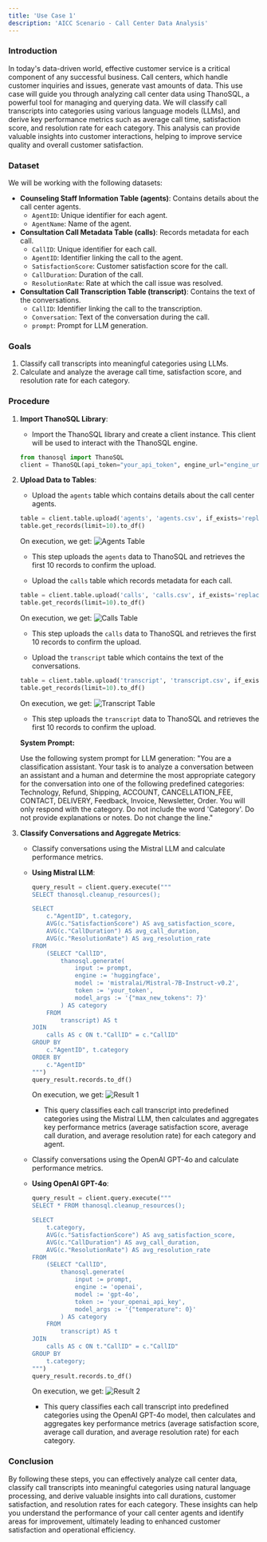 ```yaml
---
title: 'Use Case 1'
description: 'AICC Scenario - Call Center Data Analysis'
---
```


### Introduction
In today's data-driven world, effective customer service is a critical component of any successful business. Call centers, which handle customer inquiries and issues, generate vast amounts of data. This use case will guide you through analyzing call center data using ThanoSQL, a powerful tool for managing and querying data. We will classify call transcripts into categories using various language models (LLMs), and derive key performance metrics such as average call time, satisfaction score, and resolution rate for each category. This analysis can provide valuable insights into customer interactions, helping to improve service quality and overall customer satisfaction.

### Dataset
We will be working with the following datasets:
- **Counseling Staff Information Table (agents)**: Contains details about the call center agents.
  - `AgentID`: Unique identifier for each agent.
  - `AgentName`: Name of the agent.
- **Consultation Call Metadata Table (calls)**: Records metadata for each call.
  - `CallID`: Unique identifier for each call.
  - `AgentID`: Identifier linking the call to the agent.
  - `SatisfactionScore`: Customer satisfaction score for the call.
  - `CallDuration`: Duration of the call.
  - `ResolutionRate`: Rate at which the call issue was resolved.
- **Consultation Call Transcription Table (transcript)**: Contains the text of the conversations.
  - `CallID`: Identifier linking the call to the transcription.
  - `Conversation`: Text of the conversation during the call.
  - `prompt`: Prompt for LLM generation.

### Goals
1. Classify call transcripts into meaningful categories using LLMs.
2. Calculate and analyze the average call time, satisfaction score, and resolution rate for each category.

### Procedure
1. **Import ThanoSQL Library**:
    - Import the ThanoSQL library and create a client instance. This client will be used to interact with the ThanoSQL engine.
    ```python
    from thanosql import ThanoSQL
    client = ThanoSQL(api_token="your_api_token", engine_url="engine_url")
    ```

2. **Upload Data to Tables**:
    - Upload the `agents` table which contains details about the call center agents.
    ```python
    table = client.table.upload('agents', 'agents.csv', if_exists='replace')
    table.get_records(limit=10).to_df()
    ```
    On execution, we get: 
    ![Agents Table](images/use-cases/use-case-1/table-1.png)
    - This step uploads the `agents` data to ThanoSQL and retrieves the first 10 records to confirm the upload.

    - Upload the `calls` table which records metadata for each call.
    ```python
    table = client.table.upload('calls', 'calls.csv', if_exists='replace')
    table.get_records(limit=10).to_df()
    ```
    On execution, we get: 
    ![Calls Table](images/use-cases/use-case-1/table-2.png)
    - This step uploads the `calls` data to ThanoSQL and retrieves the first 10 records to confirm the upload.

    - Upload the `transcript` table which contains the text of the conversations.
    ```python
    table = client.table.upload('transcript', 'transcript.csv', if_exists='replace')
    table.get_records(limit=10).to_df()
    ```
    On execution, we get: 
    ![Transcript Table](images/use-cases/use-case-1/table-3.png)
    - This step uploads the `transcript` data to ThanoSQL and retrieves the first 10 records to confirm the upload.

    **System Prompt:**
    
    Use the following system prompt for LLM generation:
    "You are a classification assistant. Your task is to analyze a conversation between an assistant and a 
    human and determine the most appropriate category for the conversation into one of the following 
    predefined categories: Technology, Refund, Shipping, ACCOUNT, CANCELLATION_FEE, CONTACT, DELIVERY, Feedback, 
    Invoice, Newsletter, Order. You will only respond with the category. Do not include the word 'Category'. 
    Do not provide explanations or notes. Do not change the line."

3. **Classify Conversations and Aggregate Metrics**:
    - Classify conversations using the Mistral LLM and calculate performance metrics.

    - **Using Mistral LLM**:
      ```python
      query_result = client.query.execute("""
      SELECT thanosql.cleanup_resources();

      SELECT 
          c."AgentID", t.category,
          AVG(c."SatisfactionScore") AS avg_satisfaction_score,
          AVG(c."CallDuration") AS avg_call_duration,
          AVG(c."ResolutionRate") AS avg_resolution_rate
      FROM 
          (SELECT "CallID",
              thanosql.generate(
                  input := prompt,
                  engine := 'huggingface',
                  model := 'mistralai/Mistral-7B-Instruct-v0.2',
                  token := 'your_token',
                  model_args := '{"max_new_tokens": 7}'
              ) AS category
          FROM
              transcript) AS t
      JOIN 
          calls AS c ON t."CallID" = c."CallID"
      GROUP BY 
          c."AgentID", t.category
      ORDER BY
          c."AgentID"
      """)
      query_result.records.to_df()
      ```
      On execution, we get: 
      ![Result 1](images/use-cases/use-case-1/result-1.png)
      - This query classifies each call transcript into predefined categories using the Mistral LLM, then calculates and aggregates key performance metrics (average satisfaction score, average call duration, and average resolution rate) for each category and agent.

    - Classify conversations using the OpenAI GPT-4o and calculate performance metrics.

    - **Using OpenAI GPT-4o**:
      ```python
      query_result = client.query.execute("""
      SELECT * FROM thanosql.cleanup_resources();

      SELECT 
          t.category,
          AVG(c."SatisfactionScore") AS avg_satisfaction_score,
          AVG(c."CallDuration") AS avg_call_duration,
          AVG(c."ResolutionRate") AS avg_resolution_rate
      FROM 
          (SELECT "CallID",
              thanosql.generate(
                  input := prompt,
                  engine := 'openai',
                  model := 'gpt-4o',
                  token := 'your_openai_api_key',
                  model_args := '{"temperature": 0}'
              ) AS category
          FROM
              transcript) AS t
      JOIN 
          calls AS c ON t."CallID" = c."CallID"
      GROUP BY 
          t.category;
      """)
      query_result.records.to_df()
      ```
      On execution, we get: 
      ![Result 2](images/use-cases/use-case-1/result-2.png)
      - This query classifies each call transcript into predefined categories using the OpenAI GPT-4o model, then calculates and aggregates key performance metrics (average satisfaction score, average call duration, and average resolution rate) for each category.

### Conclusion
By following these steps, you can effectively analyze call center data, classify call transcripts into meaningful categories using natural language processing, and derive valuable insights into call durations, customer satisfaction, and resolution rates for each category. These insights can help you understand the performance of your call center agents and identify areas for improvement, ultimately leading to enhanced customer satisfaction and operational efficiency.
